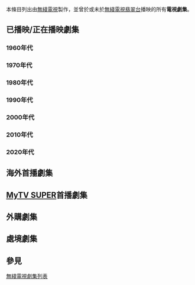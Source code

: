 {{NoteTA
|G1=Show
|G2=TV
|1=zh-hans:剧集;zh-hant:劇集;
|2=zh-hans:电视剧集;zh-hant:電視劇集;
}}
{{TOCright}}
本條目列出由[[電視廣播有限公司|無綫電視]]製作，並曾於或未於[[無綫電視翡翠台|無綫電視翡翠台]]播映的所有'''電視劇集'''。

==已播映/正在播映劇集==
===1960年代===
{{Main|無綫電視劇集列表 (1960年代)}}

===1970年代===
{{Main|無綫電視劇集列表 (1970年代)}}

===1980年代===
{{Main|無綫電視劇集列表 (1980年代)}}

===1990年代===
{{Main|翡翠台電視劇集列表 (1990年代)}}

===2000年代===
{{Main|翡翠台電視劇集列表 (2000年代)}}

===2010年代===
{{Main|翡翠台電視劇集列表 (2010年代)}}

===2020年代===
{{Main|翡翠台電視劇集列表 (2020年代)}}

==海外首播劇集==
{{Main|無綫電視海外首發劇集列表}}

==[[MyTV_SUPER|MyTV SUPER]]首播劇集==
{{Main|MyTV SUPER無綫電視劇集列表}}

==外購劇集==
{{Main|無綫電視外購劇集列表}}

==處境劇集==
{{Main|無綫電視處境劇集列表}}

==參見==
{{電視廣播有限公司節目列表索引}}{{電視廣播有限公司劇集列表索引}}
[[Category:無綫電視劇集列表|]]